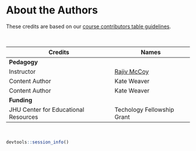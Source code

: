 
# About the Authors {-}

These credits are based on our [course contributors table guidelines](https://www.ottrproject.org/more_features.html#giving-credits-to-contributors).

&nbsp;
&nbsp;

|Credits|Names|
|-------|-----|
|**Pedagogy**||
|Instructor|[Rajiv McCoy]|
|Content Author | Kate Weaver |
|Content Author | Kate Weaver |
|**Funding**||
| JHU Center for Educational Resources | Techology Fellowship Grant |

&nbsp;

```r
devtools::session_info()
```

<!-- Author information -->

[Rajiv McCoy]: https://mccoy-lab.org/
[Kate Weaver]: https://kweav.github.io/
[Stephanie Yan]: https://stephaniemyan.github.io/

<!-- Links -->

[ottrpal]: https://github.com/jhudsl/ottrpal

<!-- Fill out this table using these instructions: https://github.com/jhudsl/OTTR_Template/wiki/How-to-give-credits

For JHU courses, You will need to add Ira as a credit:

|Content Publisher|[Ira Gooding]|
...
[Ira Gooding]: https://publichealth.jhu.edu/faculty/4130/ira-gooding
-->
